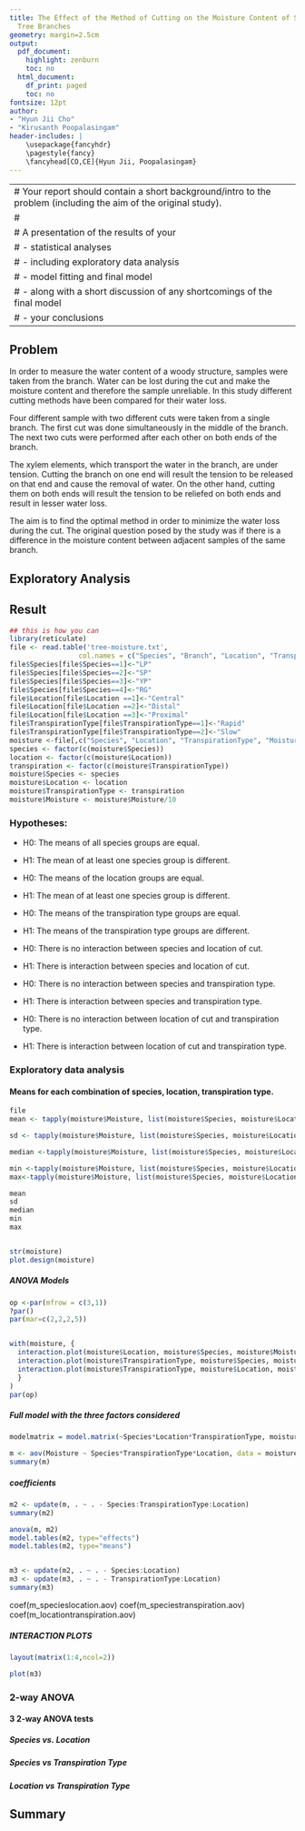 ```yaml
---
title: The Effect of the Method of Cutting on the Moisture Content of Samples from
  Tree Branches
geometry: margin=2.5cm
output:
  pdf_document:
    highlight: zenburn
    toc: no
  html_document:
    df_print: paged
    toc: no
fontsize: 12pt
author:
- "Hyun Jii Cho"
- "Kirusanth Poopalasingam"
header-includes: |
    \usepackage{fancyhdr}
    \pagestyle{fancy}
    \fancyhead[CO,CE]{Hyun Jii, Poopalasingam}
---
```


---
# Your report should contain a short background/intro to the problem (including the aim of the original study).
# 
# A presentation of the results of your 
# - statistical analyses
# - including exploratory data analysis
# - model fitting and final model
# - along with a short discussion of any shortcomings of the final model
# - your conclusions
---

## Problem

In order to measure the water content of a woody structure, samples were taken from the branch. 
Water can be lost during the cut and make the moisture content and therefore the sample unreliable. 
In this study different cutting methods have been compared for their water loss. 

Four different sample with two different cuts were taken from a single branch. The first cut was done simultaneously in the middle of the branch. The next two cuts were performed after each other on both ends of the branch.

The xylem elements, which transport the water in the branch, are under tension. Cutting the branch on one end will result the tension to be released on that end and cause the removal of water. On the other hand, cutting them on both ends will result the tension to be reliefed on both ends and result in lesser water loss. 

The aim is to find the optimal method in order to minimize the water loss during the cut. The original question posed by the study was if there is a difference in the moisture content between adjacent samples of the same branch. 

## Exploratory Analysis

## Result

```r
## this is how you can 
library(reticulate)
file <- read.table('tree-moisture.txt', 
                 col.names = c("Species", "Branch", "Location", "TranspirationType", "Moisture"))
file$Species[file$Species==1]<-"LP"
file$Species[file$Species==2]<-"SP"
file$Species[file$Species==3]<-"YP"
file$Species[file$Species==4]<-"RG"
file$Location[file$Location ==1]<-"Central"
file$Location[file$Location ==2]<-"Distal"
file$Location[file$Location ==3]<-"Proximal"
file$TranspirationType[file$TranspirationType==1]<-"Rapid"
file$TranspirationType[file$TranspirationType==2]<-"Slow"
moisture <-file[,c("Species", "Location", "TranspirationType", "Moisture")]
species <- factor(c(moisture$Species))
location <- factor(c(moisture$Location))
transpiration <- factor(c(moisture$TranspirationType))
moisture$Species <- species
moisture$Location <- location
moisture$TranspirationType <- transpiration
moisture$Moisture <- moisture$Moisture/10
```
### Hypotheses:
- H0: The means of all species groups are equal.
- H1: The mean of at least one species group is different.

- H0: The means of the location groups are equal.
- H1: The mean of at least one species group is different.

- H0: The means of the transpiration type groups are equal.
- H1: The means of the transpiration type groups are different.

- H0: There is no interaction between species and location of cut.
- H1: There is interaction between species and location of cut.

- H0: There is no interaction between species and transpiration type.
- H1: There is interaction between species and transpiration type.

- H0: There is no interaction between location of cut and transpiration type.
- H1: There is interaction between location of cut and transpiration type.

### Exploratory data analysis
#### Means for each combination of **species**, **location**, **transpiration type**.


```r
file
mean <- tapply(moisture$Moisture, list(moisture$Species, moisture$Location, moisture$TranspirationType),mean)

sd <- tapply(moisture$Moisture, list(moisture$Species, moisture$Location, moisture$TranspirationType), sd)

median <-tapply(moisture$Moisture, list(moisture$Species, moisture$Location, moisture$TranspirationType), median)

min <-tapply(moisture$Moisture, list(moisture$Species, moisture$Location, moisture$TranspirationType), min)
max<-tapply(moisture$Moisture, list(moisture$Species, moisture$Location, moisture$TranspirationType), max)

mean
sd
median
min
max


str(moisture)
plot.design(moisture)

```

##### ANOVA Models
```r
op <-par(mfrow = c(3,1))
?par()
par(mar=c(2,2,2,5))


with(moisture, {
  interaction.plot(moisture$Location, moisture$Species, moisture$Moisture)
  interaction.plot(moisture$TranspirationType, moisture$Species, moisture$Moisture)
  interaction.plot(moisture$TranspirationType, moisture$Location, moisture$Moisture)
  }
)
par(op)

```
##### Full model with the three factors considered
```r

modelmatrix = model.matrix(~Species*Location*TranspirationType, moisture)

m <- aov(Moisture ~ Species*TranspirationType*Location, data = moisture)
summary(m)

```
##### coefficients

```r
m2 <- update(m, . ~ . - Species:TranspirationType:Location)
summary(m2)
```
```r
anova(m, m2)
model.tables(m2, type="effects")
model.tables(m2, type="means")


m3 <- update(m2, . ~ . - Species:Location)
m3 <- update(m3, . ~ . - TranspirationType:Location)
summary(m3)

```

coef(m_specieslocation.aov)
coef(m_speciestranspiration.aov)
coef(m_locationtranspiration.aov)


##### INTERACTION PLOTS




```r
layout(matrix(1:4,ncol=2)) 

plot(m3)
```

### 2-way ANOVA
#### 3 2-way ANOVA tests
##### Species vs. Location


##### Species vs Transpiration Type



##### Location vs Transpiration Type
## Summary

